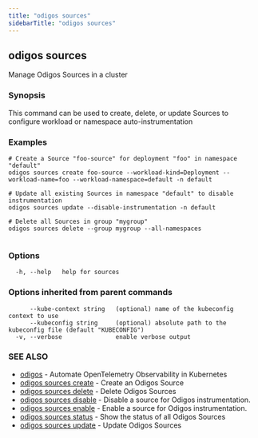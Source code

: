 ```yaml
---
title: "odigos sources"
sidebarTitle: "odigos sources"
---
```

## odigos sources

Manage Odigos Sources in a cluster

### Synopsis

This command can be used to create, delete, or update Sources to configure workload or namespace auto-instrumentation

### Examples

```
# Create a Source "foo-source" for deployment "foo" in namespace "default"
odigos sources create foo-source --workload-kind=Deployment --workload-name=foo --workload-namespace=default -n default

# Update all existing Sources in namespace "default" to disable instrumentation
odigos sources update --disable-instrumentation -n default

# Delete all Sources in group "mygroup"
odigos sources delete --group mygroup --all-namespaces
	
```

### Options

```
  -h, --help   help for sources
```

### Options inherited from parent commands

```
      --kube-context string   (optional) name of the kubeconfig context to use
      --kubeconfig string     (optional) absolute path to the kubeconfig file (default "KUBECONFIG")
  -v, --verbose               enable verbose output
```

### SEE ALSO

* [odigos](/cli/odigos)	 - Automate OpenTelemetry Observability in Kubernetes
* [odigos sources create](/cli/odigos_sources_create)	 - Create an Odigos Source
* [odigos sources delete](/cli/odigos_sources_delete)	 - Delete Odigos Sources
* [odigos sources disable](/cli/odigos_sources_disable)	 - Disable a source for Odigos instrumentation.
* [odigos sources enable](/cli/odigos_sources_enable)	 - Enable a source for Odigos instrumentation.
* [odigos sources status](/cli/odigos_sources_status)	 - Show the status of all Odigos Sources
* [odigos sources update](/cli/odigos_sources_update)	 - Update Odigos Sources